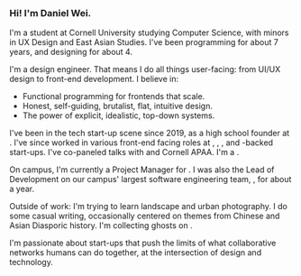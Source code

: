 
<Navbar active='/about' />

# &nbsp;

<div style={{ marginTop: "-6rem" }} />

### Hi! I'm Daniel Wei.

I'm a student at Cornell University studying Computer Science, with minors in UX Design and East Asian Studies. I've been programming for about 7 years, and designing for about 4.

I'm a design engineer. That means I do all things user-facing: from UI/UX design to front-end development. I believe in:

-   Functional programming for frontends that scale.
-   Honest, self-guiding, brutalist, flat, intuitive design.
-   The power of explicit, idealistic, top-down systems.

I've been in the tech start-up scene since 2019, as a high school founder at <CustomLink href="https://leangap.org" text="Leangap" />. I've since worked in various front-end facing roles at <CustomLink href='https://www.ycombinator.com/' text='Y-Combinator' />, <CustomLink href='https://www.joinef.com/' text='Entrepreneur-First' />, <CustomLink href='https://neo.com/' text='Neo' />, and <CustomLink href='https://youtu.be/fa9-T6Fie4U' text='Mark Cuban' />-backed start-ups. I've co-paneled talks with <CustomLink href="https://bobatalks.com" text="BobaTalks" /> and Cornell APAA. I'm a <CustomLink href='https://neo.com/scholars' text='Neo Scholar Finalist' />.

On campus, I'm currently a Project Manager for <CustomLink href="https://www.designconsultingcornell.com/" text="Design Consulting at Cornell" />. I was also the Lead of Development on our campus&apos; largest software engineering team, <CustomLink href="https://www.cornelldti.org/" text="Cornell DTI" />, for about a year.

Outside of work: I'm trying to learn landscape and urban photography. I do some casual writing, occasionally centered on themes from Chinese and Asian Diasporic history. I'm collecting ghosts on <CustomLink href='https://www.are.na/daniel-wei/ghosts-tsnifcgude4' text='Are.na' />.

I'm passionate about start-ups that push the limits of what collaborative networks humans can do together, at the intersection of design and technology.

<CustomLink
    href='https://cal.com/danielwei15/coffee-chat?duration=15&date=2024-01-11&month=2024-01'
    text="Let's chat!"
/>

<Footbar />
